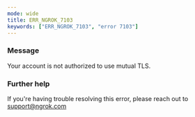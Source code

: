 ```yaml
---
mode: wide
title: ERR_NGROK_7103
keywords: ["ERR_NGROK_7103", "error 7103"]
---
```



### Message

Your account is not authorized to use mutual TLS.

<ErrorDetails />

### Further help

If you're having trouble resolving this error, please reach out to [support@ngrok.com](mailto:support@ngrok.com?subject=Help%20with%20ERR_NGROK_7103)
